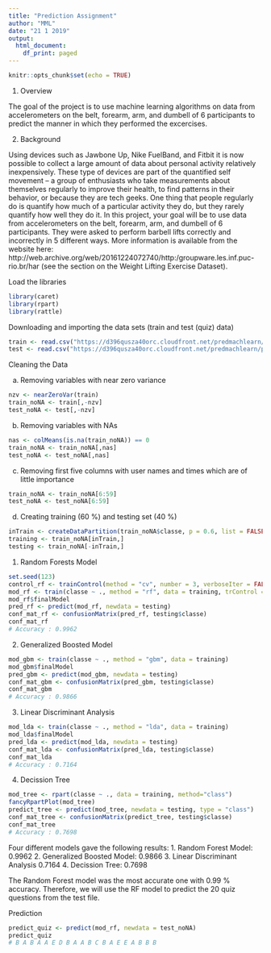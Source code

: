 ```yaml
---
title: "Prediction Assignment"
author: "MML"
date: "21 1 2019"
output:
  html_document:
    df_print: paged
---
```


```r
knitr::opts_chunk$set(echo = TRUE)
```
1. Overview

The goal of the project is to use machine learning algorithms on data from accelerometers on the belt, forearm, arm, and dumbell of 6 participants to predict the manner in which they performed the excercises.

2. Background

Using devices such as Jawbone Up, Nike FuelBand, and Fitbit it is now possible to collect a large amount of data about personal activity relatively inexpensively. These type of devices are part of the quantified self movement – a group of enthusiasts who take measurements about themselves regularly to improve their health, to find patterns in their behavior, or because they are tech geeks. One thing that people regularly do is quantify how much of a particular activity they do, but they rarely quantify how well they do it. In this project, your goal will be to use data from accelerometers on the belt, forearm, arm, and dumbell of 6 participants. They were asked to perform barbell lifts correctly and incorrectly in 5 different ways. More information is available from the website here: http://web.archive.org/web/20161224072740/http:/groupware.les.inf.puc-rio.br/har (see the section on the Weight Lifting Exercise Dataset).

Load the libraries
```r
library(caret)
library(rpart)
library(rattle)
```
Downloading and importing the data sets (train and test (quiz) data)
```r
train <- read.csv("https://d396qusza40orc.cloudfront.net/predmachlearn/pml-training.csv", header = T)
test <- read.csv("https://d396qusza40orc.cloudfront.net/predmachlearn/pml-testing.csv", header = T)
```
Cleaning the Data

a) Removing variables with near zero variance
```r
nzv <- nearZeroVar(train)
train_noNA <- train[,-nzv] 
test_noNA <- test[,-nzv]
```
b) Removing variables with NAs
```r
nas <- colMeans(is.na(train_noNA)) == 0
train_noNA <- train_noNA[,nas]
test_noNA <- test_noNA[,nas]
```
c) Removing first five columns with user names and times which are of little importance
```r
train_noNA <- train_noNA[6:59]
test_noNA <- test_noNA[6:59]
```
d) Creating training (60 %) and testing set (40 %)
```r
inTrain <- createDataPartition(train_noNA$classe, p = 0.6, list = FALSE)
training <- train_noNA[inTrain,]
testing <- train_noNA[-inTrain,]
```
1. Random Forests Model

```r
set.seed(123)
control_rf <- trainControl(method = "cv", number = 3, verboseIter = FALSE)
mod_rf <- train(classe ~ ., method = "rf", data = training, trControl = control_rf)
mod_rf$finalModel
pred_rf <- predict(mod_rf, newdata = testing)
conf_mat_rf <- confusionMatrix(pred_rf, testing$classe)
conf_mat_rf
# Accuracy : 0.9962 
```
2. Generalized Boosted Model
```r
mod_gbm <- train(classe ~ ., method = "gbm", data = training)
mod_gbm$finalModel
pred_gbm <- predict(mod_gbm, newdata = testing)
conf_mat_gbm <- confusionMatrix(pred_gbm, testing$classe)
conf_mat_gbm
# Accuracy : 0.9866
```
3. Linear Discriminant Analysis
```r
mod_lda <- train(classe ~ ., method = "lda", data = training)
mod_lda$finalModel
pred_lda <- predict(mod_lda, newdata = testing)
conf_mat_lda <- confusionMatrix(pred_lda, testing$classe)
conf_mat_lda
# Accuracy : 0.7164
```
4. Decission Tree
```r
mod_tree <- rpart(classe ~ ., data = training, method="class")
fancyRpartPlot(mod_tree)
predict_tree <- predict(mod_tree, newdata = testing, type = "class")
conf_mat_tree <- confusionMatrix(predict_tree, testing$classe)
conf_mat_tree
# Accuracy : 0.7698
```

Four different models gave the following results:
1. Random Forest Model: 0.9962
2. Generalized Boosted Model: 0.9866
3. Linear Discriminant Analysis 0.7164
4. Decission Tree: 0.7698

The Random Forest model was the most accurate one with 0.99 % accuracy. Therefore, we will use the RF model to predict the 20 quiz questions from the test file.

Prediction

```r
predict_quiz <- predict(mod_rf, newdata = test_noNA)
predict_quiz
# B A B A A E D B A A B C B A E E A B B B
```

